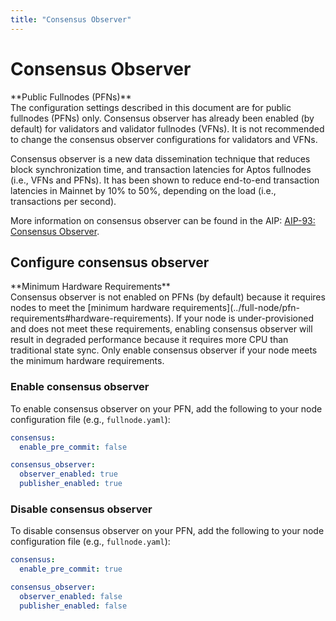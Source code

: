 ```yaml
---
title: "Consensus Observer"
---
```



# Consensus Observer

<Callout type="warning">
**Public Fullnodes (PFNs)**<br />
The configuration settings described in this document are for public fullnodes (PFNs) only.
Consensus observer has already been enabled (by default) for validators and validator fullnodes (VFNs).
It is not recommended to change the consensus observer configurations for validators and VFNs.
</Callout>

Consensus observer is a new data dissemination technique that reduces block synchronization time, and
transaction latencies for Aptos fullnodes (i.e., VFNs and PFNs). It has been shown to reduce end-to-end
transaction latencies in Mainnet by 10% to 50%, depending on the load (i.e., transactions per second).

More information on consensus observer can be found in the AIP: [AIP-93: Consensus Observer](https://github.com/aptos-foundation/AIPs/blob/main/aips/aip-93.md).

## Configure consensus observer

<Callout type="warning" emoji="❗">
**Minimum Hardware Requirements**<br />
Consensus observer is not enabled on PFNs (by default) because it requires nodes to meet the
[minimum hardware requirements](../full-node/pfn-requirements#hardware-requirements).
If your node is under-provisioned and does not meet these requirements, enabling consensus observer
will result in degraded performance because it requires more CPU than traditional state sync. Only
enable consensus observer if your node meets the minimum hardware requirements.
</Callout>

### Enable consensus observer

To enable consensus observer on your PFN, add the following to your node configuration file (e.g., `fullnode.yaml`):

```yaml filename="fullnode.yaml"
consensus:
  enable_pre_commit: false

consensus_observer:
  observer_enabled: true
  publisher_enabled: true
```

### Disable consensus observer

To disable consensus observer on your PFN, add the following to your node configuration file (e.g., `fullnode.yaml`):

```yaml filename="fullnode.yaml"
consensus:
  enable_pre_commit: true

consensus_observer:
  observer_enabled: false
  publisher_enabled: false
```